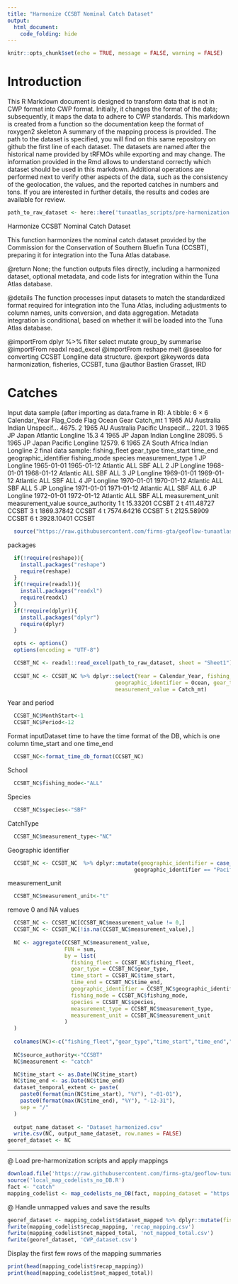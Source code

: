 ```yaml
---
title: "Harmonize CCSBT Nominal Catch Dataset"
output: 
  html_document: 
    code_folding: hide
---
```

```r
knitr::opts_chunk$set(echo = TRUE, message = FALSE, warning = FALSE)
```

# Introduction

This R Markdown document is designed to transform data that is not in CWP format into CWP format.
Initially, it changes the format of the data; subsequently, it maps the data to adhere to CWP standards.
This markdown is created from a function so the documentation keep the format of roxygen2 skeleton
A summary of the mapping process is provided. The path to the dataset is specified, you will find on this same repository on github the first line of each dataset. The datasets are named after the historical name provided by tRFMOs while exporting and may change. The information provided in the Rmd allows to understand correctly which dataset should be used in this markdown.
Additional operations are performed next to verify other aspects of the data, such as the consistency of the geolocation, the values, and the reported catches in numbers and tons.
If you are interested in further details, the results and codes are available for review.

```r
path_to_raw_dataset <- here::here('tunaatlas_scripts/pre-harmonization', 'ccsbt', 'nominal', 'data', 'CCSBT_Global_Catch.xlsx')
```

Harmonize CCSBT Nominal Catch Dataset

This function harmonizes the nominal catch dataset provided by the Commission for the Conservation of Southern Bluefin Tuna (CCSBT), preparing it for integration into the Tuna Atlas database.


@return None; the function outputs files directly, including a harmonized dataset,
        optional metadata, and code lists for integration within the Tuna Atlas database.

@details The function processes input datasets to match the standardized format required for integration into the Tuna Atlas,
         including adjustments to column names, units conversion, and data aggregation.
         Metadata integration is conditional, based on whether it will be loaded into the Tuna Atlas database.

@importFrom dplyr %>% filter select mutate group_by summarise
@importFrom readxl read_excel
@importFrom reshape melt
@seealso \code{\link{format_time_db_format}} for converting CCSBT Longline data structure.
@export
@keywords data harmonization, fisheries, CCSBT, tuna
@author Bastien Grasset, IRD \email{bastien.grasset@ird.fr}

# Catches
Input data sample (after importing as data.frame in R):
A tibble: 6 × 6
Calendar_Year Flag_Code Flag         Ocean    Gear      Catch_mt
<dbl> <chr>     <chr>        <chr>    <chr>        <dbl>
1          1965 AU        Australia    Indian   Unspecif…   4675. 
2          1965 AU        Australia    Pacific  Unspecif…   2201. 
3          1965 JP        Japan        Atlantic Longline      15.3
4          1965 JP        Japan        Indian   Longline   28095. 
5          1965 JP        Japan        Pacific  Longline   12579. 
6          1965 ZA        South Africa Indian   Longline       2 
final data sample:
fishing_fleet gear_type time_start   time_end geographic_identifier fishing_mode species measurement_type
1            JP  Longline 1965-01-01 1965-01-12              Atlantic          ALL     SBF              ALL
2            JP  Longline 1968-01-01 1968-01-12              Atlantic          ALL     SBF              ALL
3            JP  Longline 1969-01-01 1969-01-12              Atlantic          ALL     SBF              ALL
4            JP  Longline 1970-01-01 1970-01-12              Atlantic          ALL     SBF              ALL
5            JP  Longline 1971-01-01 1971-01-12              Atlantic          ALL     SBF              ALL
6            JP  Longline 1972-01-01 1972-01-12              Atlantic          ALL     SBF              ALL
measurement_unit measurement_value source_authority
1                t          15.33201            CCSBT
2                t         411.48727            CCSBT
3                t        1869.37842            CCSBT
4                t        7574.64216            CCSBT
5                t        2125.58909            CCSBT
6                t        3928.10401            CCSBT

```r
  source("https://raw.githubusercontent.com/firms-gta/geoflow-tunaatlas/master/R/sardara_functions/format_time_db_format.R")
```

packages

```r
  if(!require(reshape)){
    install.packages("reshape")
    require(reshape)
  }
  if(!require(readxl)){
    install.packages("readxl")
    require(readxl)
  }
  if(!require(dplyr)){
    install.packages("dplyr")
    require(dplyr)
  }
```


```r
  opts <- options()
  options(encoding = "UTF-8")
```


```r
  CCSBT_NC <- readxl::read_excel(path_to_raw_dataset, sheet = "Sheet1")
  
  CCSBT_NC <- CCSBT_NC %>% dplyr::select(Year = Calendar_Year, fishing_fleet = Flag_Code, 
                                  geographic_identifier = Ocean, gear_type = Gear, 
                                  measurement_value = Catch_mt)
```

Year and period

```r
  CCSBT_NC$MonthStart<-1
  CCSBT_NC$Period<-12
```

Format inputDataset time to have the time format of the DB, which is one column time_start and one time_end

```r
  CCSBT_NC<-format_time_db_format(CCSBT_NC)
```

School

```r
  CCSBT_NC$fishing_mode<-"ALL"
```

Species

```r
  CCSBT_NC$species<-"SBF"
```

CatchType

```r
  CCSBT_NC$measurement_type<-"NC"
```

Geographic identifier

```r
  CCSBT_NC <- CCSBT_NC  %>% dplyr::mutate(geographic_identifier = case_when(geographic_identifier == "Indian"~"IOTC", 
                                        geographic_identifier == "Pacific" ~ "WCPO", TRUE ~ geographic_identifier))
```

measurement_unit

```r
  CCSBT_NC$measurement_unit<-"t"
```

remove 0 and NA values 

```r
  CCSBT_NC <- CCSBT_NC[CCSBT_NC$measurement_value != 0,]
  CCSBT_NC <- CCSBT_NC[!is.na(CCSBT_NC$measurement_value),] 
  
  NC <- aggregate(CCSBT_NC$measurement_value,
                  FUN = sum,
                  by = list(
                    fishing_fleet = CCSBT_NC$fishing_fleet,
                    gear_type = CCSBT_NC$gear_type,
                    time_start = CCSBT_NC$time_start,
                    time_end = CCSBT_NC$time_end,
                    geographic_identifier = CCSBT_NC$geographic_identifier,
                    fishing_mode = CCSBT_NC$fishing_mode,
                    species = CCSBT_NC$species,
                    measurement_type = CCSBT_NC$measurement_type,
                    measurement_unit = CCSBT_NC$measurement_unit
                  )
  )
  
  colnames(NC)<-c("fishing_fleet","gear_type","time_start","time_end","geographic_identifier","fishing_mode","species","measurement_type","measurement_unit","measurement_value")
  
  NC$source_authority<-"CCSBT"
  NC$measurement <- "catch" 
```


```r
  NC$time_start <- as.Date(NC$time_start)
  NC$time_end <- as.Date(NC$time_end)
  dataset_temporal_extent <- paste(
    paste0(format(min(NC$time_start), "%Y"), "-01-01"),
    paste0(format(max(NC$time_end), "%Y"), "-12-31"),
    sep = "/"
  )
  
  output_name_dataset <- "Dataset_harmonized.csv"
  write.csv(NC, output_name_dataset, row.names = FALSE)
georef_dataset <- NC
```

----------------------------------------------------------------------------------------------------------------------------  
@ Load pre-harmonization scripts and apply mappings

```r
download.file('https://raw.githubusercontent.com/firms-gta/geoflow-tunaatlas/master/R/tunaatlas_scripts/pre-harmonization/map_codelists_no_DB.R', destfile = 'local_map_codelists_no_DB.R')
source('local_map_codelists_no_DB.R')
fact <- "catch"
mapping_codelist <- map_codelists_no_DB(fact, mapping_dataset = "https://raw.githubusercontent.com/fdiwg/fdi-mappings/main/global/firms/gta/codelist_mapping_rfmos_to_global.csv", dataset_to_map = georef_dataset, mapping_keep_src_code = FALSE, summary_mapping = TRUE, source_authority_to_map = c("IATTC", "CCSBT", "WCPFC"))
```

@ Handle unmapped values and save the results

```r
georef_dataset <- mapping_codelist$dataset_mapped %>% dplyr::mutate(fishing_fleet = ifelse(fishing_fleet == 'UNK', 'NEI', fishing_fleet), gear_type = ifelse(gear_type == 'UNK', '99.9', gear_type))
fwrite(mapping_codelist$recap_mapping, 'recap_mapping.csv')
fwrite(mapping_codelist$not_mapped_total, 'not_mapped_total.csv')
fwrite(georef_dataset, 'CWP_dataset.csv')
```

Display the first few rows of the mapping summaries

```r
print(head(mapping_codelist$recap_mapping))
print(head(mapping_codelist$not_mapped_total))
```

